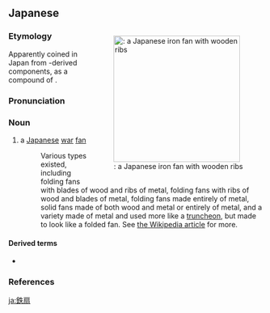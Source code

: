 ==Japanese==
<div style="float:right;">
{{wikipedia|Japanese war fan}}
[[File:Tessen 1.JPG|thumb|250px|right|{{lang|ja|鉄扇}}: a Japanese iron fan with wooden ribs]]
</div>
{{ja-kanjitab|てつ|k1=てっ|せん|yomi=o}}

===Etymology===
Apparently coined in Japan from {{etyl|ltc|-}}-derived components, as a compound of {{compound|lang=ja|sort=てっせん|鉄|tr1=tetsu|t1=iron, steel|扇|tr2=sen|t2=fan, folding fan}}.

===Pronunciation===
{{ja-pron|yomi=o|てっせん|acc=0|acc_ref=NHK,DJR}}

===Noun===
{{ja-noun|てっせん|kyu=鐵扇}}

# {{lb|ja|weaponry|sort=てっせん}} a [[Japanese]] [[war]] [[fan]]
#: Various types existed, including folding fans with blades of wood and ribs of metal, folding fans with ribs of wood and blades of metal, folding fans made entirely of metal, solid fans made of both wood and metal or entirely of metal, and a variety made of metal and used more like a [[truncheon]], but made to look like a folded fan. See [[w:Japanese war fan|the Wikipedia article]] for more.

====Derived terms====
{{der-top}}
* {{ja-r|鉄扇術|てっせんじゅつ}}
{{der-bottom}}

===References===
<references/>

[[ja:鉄扇]]